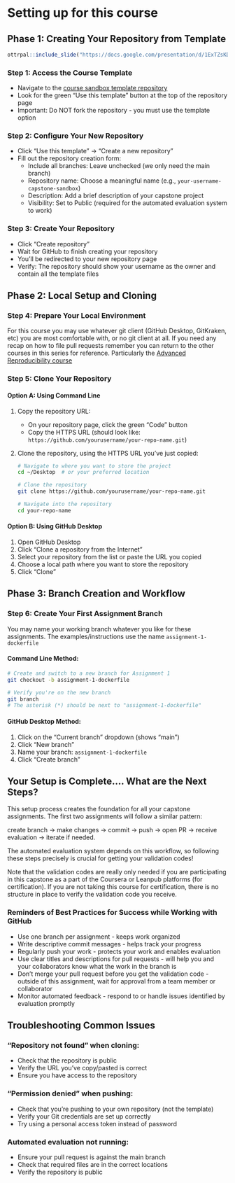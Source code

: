 # Setting up for this course

## Phase 1: Creating Your Repository from Template

```r
ottrpal::include_slide("https://docs.google.com/presentation/d/1ExTZsKDHKM0fIi0_tB80qd8cHvqjEDyNJp-OsnvZ19o/edit?slide=id.g360ed975019_0_188#slide=id.g360ed975019_0_188")
```

### Step 1: Access the Course Template

- Navigate to the [course sandbox template repository](https://github.com/fhdsl/capstone-sandbox)
- Look for the green "Use this template" button at the top of the repository page
- Important: Do NOT fork the repository - you must use the template option

### Step 2: Configure Your New Repository

- Click "Use this template" → "Create a new repository"
- Fill out the repository creation form:
  - Include all branches: Leave unchecked (we only need the main branch)
  - Repository name: Choose a meaningful name (e.g., `your-username-capstone-sandbox`)
  - Description: Add a brief description of your capstone project
  - Visibility: Set to Public (required for the automated evaluation system to work)


### Step 3: Create Your Repository

- Click "Create repository"
- Wait for GitHub to finish creating your repository
- You'll be redirected to your new repository page
- Verify: The repository should show your username as the owner and contain all the template files

## Phase 2: Local Setup and Cloning

### Step 4: Prepare Your Local Environment
For this course you may use whatever git client (GitHub Desktop, GitKraken, etc) you are most comfortable with, or no git client at all.
If you need any recap on how to file pull requests remember you can return to the other courses in this series for reference. Particularly the [Advanced Reproducibility course](https://jhudatascience.org/Adv_Reproducibility_in_Cancer_Informatics/using-version-control-with-github.html)

### Step 5: Clone Your Repository

#### Option A: Using Command Line

1. Copy the repository URL:
   - On your repository page, click the green "Code" button
   - Copy the HTTPS URL (should look like: `https://github.com/yourusername/your-repo-name.git`)

2. Clone the repository, using the HTTPS URL you've just copied:
   ```bash
   # Navigate to where you want to store the project
   cd ~/Desktop  # or your preferred location

   # Clone the repository
   git clone https://github.com/yourusername/your-repo-name.git

   # Navigate into the repository
   cd your-repo-name
   ```

#### Option B: Using GitHub Desktop

1. Open GitHub Desktop
2. Click "Clone a repository from the Internet"
3. Select your repository from the list or paste the URL you copied
4. Choose a local path where you want to store the repository
5. Click "Clone"

## Phase 3: Branch Creation and Workflow

### Step 6: Create Your First Assignment Branch

You may name your working branch whatever you like for these assignments. The examples/instructions use the name `assignment-1-dockerfile`

#### Command Line Method:

```bash
# Create and switch to a new branch for Assignment 1
git checkout -b assignment-1-dockerfile

# Verify you're on the new branch
git branch
# The asterisk (*) should be next to "assignment-1-dockerfile"
```

#### GitHub Desktop Method:
1. Click on the "Current branch" dropdown (shows "main")
2. Click "New branch"
3. Name your branch: `assignment-1-dockerfile`
4. Click "Create branch"

## Your Setup is Complete.... What are the Next Steps?

This setup process creates the foundation for all your capstone assignments. The first two assignments will follow a similar pattern:

create branch → make changes → commit → push → open PR → receive evaluation → iterate if needed.

The automated evaluation system depends on this workflow, so following these steps precisely is crucial for getting your validation codes!

Note that the validation codes are really only needed if you are participating in this capstone as a part of the Coursera or Leanpub platforms (for certification). If you are not taking this course for certification, there is no structure in place to verify the validation code you receive.


### Reminders of Best Practices for Success while Working with GitHub

- Use one branch per assignment - keeps work organized
- Write descriptive commit messages - helps track your progress
- Regularly push your work - protects your work and enables evaluation
- Use clear titles and descriptions for pull requests - will help you and your collaborators know what the work in the branch is
- Don't merge your pull request before you get the validation code - outside of this assignment, wait for approval from a team member or collaborator
- Monitor automated feedback - respond to or handle issues identified by evaluation promptly

## Troubleshooting Common Issues

### "Repository not found" when cloning:
- Check that the repository is public
- Verify the URL you've copy/pasted is correct
- Ensure you have access to the repository

### "Permission denied" when pushing:
- Check that you're pushing to your own repository (not the template)
- Verify your Git credentials are set up correctly
- Try using a personal access token instead of password

### Automated evaluation not running:
- Ensure your pull request is against the main branch
- Check that required files are in the correct locations
- Verify the repository is public
